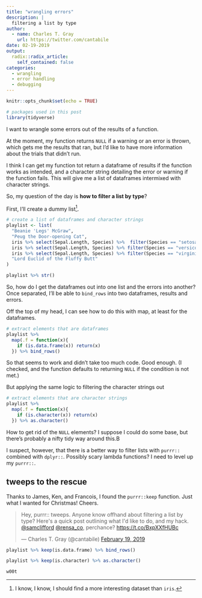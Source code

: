 ```yaml
---
title: "wrangling errors"
description: |
  filtering a list by type
author:
  - name: Charles T. Gray
    url: https://twitter.com/cantabile
date: 02-19-2019
output:
  radix::radix_article:
    self_contained: false
categories:
  - wrangling
  - error handling
  - debugging
---
```


```r
knitr::opts_chunk$set(echo = TRUE)
```


```r
# packages used in this post
library(tidyverse)
```

I want to wrangle some errors out of the results of a function. 

At the moment, my function returns `NULL` if a warning or an error is thrown, which gets me the results that ran, but I'd like to have more information about the trials that didn't run. 

I think I can get my function tot return a dataframe of results if the function works as intended, and a character string detailing the error or warning if the function fails. This will give me a list of dataframes intermixed with character strings. 

So, my question of the day is **how to filter a list by type**?

First, I'll create a dummy list[^1].

```r
# create a list of dataframes and character strings
playlist <- list(
  "Beanie 'Legs' McGraw",
  "Peug the Door-opening Cat",
  iris %>% select(Sepal.Length, Species) %>%  filter(Species == "setosa") %>% head(),
  iris %>% select(Sepal.Length, Species) %>% filter(Species == "versicolor") %>% head(),
  iris %>% select(Sepal.Length, Species) %>% filter(Species == "virginica") %>% head(),
  "Lord Euclid of the Fluffy Butt"
)

playlist %>% str()
```

So, how do I get the dataframes out into one list and the errors into another? Once separated, I'll be able to `bind_rows` into two dataframes, results and  errors. 

Off the top of my head, I can see how to do this with map, at least for the dataframes.

```r

# extract elements that are dataframes
playlist %>% 
  map(.f = function(x){
    if (is.data.frame(x)) return(x)
  }) %>% bind_rows()

```

So that seems to work and didn't take too much code. Good enough. (I checked, and the function defaults to returning `NULL` if the condition is not met.)

But applying the same logic to filtering the character strings out  

```r
# extract elements that are character strings
playlist %>% 
  map(.f = function(x){
    if (is.character(x)) return(x) 
  }) %>% as.character()

```

How to get rid of the `NULL` elements? I suppose I could do some base, but there's probably a nifty tidy way around this.B

I suspect, however, that there is a better way to filter lists with `purrr::` combined with `dplyr::`. Possibly scary lambda functions? I need to level up my `purrr::`. 

## tweeps to the rescue

Thanks to James, Ken, and Francois, I found the `purrr::keep` function. Just what I wanted for Christmas! Cheers. 

<blockquote class="twitter-tweet" data-lang="en"><p lang="en" dir="ltr">Hey, purrr:: tweeps. Anyone know offhand about filtering a list by type? Here&#39;s a quick post outlining what I&#39;d like to do, and my hack. <a href="https://twitter.com/samclifford?ref_src=twsrc%5Etfw">@samclifford</a> <a href="https://twitter.com/rensa_co?ref_src=twsrc%5Etfw">@rensa_co</a>, perchance?  <a href="https://t.co/BxpXXfHUBc">https://t.co/BxpXXfHUBc</a></p>&mdash; Charles T. Gray (@cantabile) <a href="https://twitter.com/cantabile/status/1097716740627193856?ref_src=twsrc%5Etfw">February 19, 2019</a></blockquote>
<script async src="https://platform.twitter.com/widgets.js" charset="utf-8"></script>


```r
playlist %>% keep(is.data.frame) %>% bind_rows()

playlist %>% keep(is.character) %>% as.character()
```

`w00t`

[^1]: I know, I know, I should find a more interesting  dataset than `iris`. 

